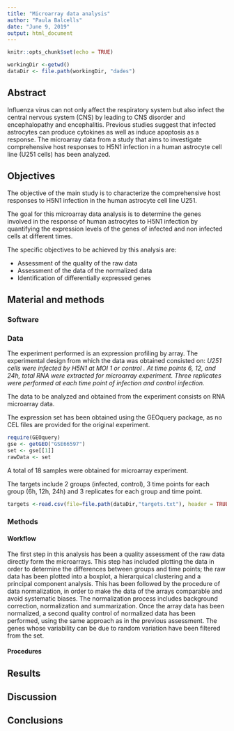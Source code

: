 ```yaml
---
title: "Microarray data analysis"
author: "Paula Balcells"
date: "June 9, 2019"
output: html_document
---
```


```r
knitr::opts_chunk$set(echo = TRUE)
```

```r
workingDir <-getwd()
dataDir <- file.path(workingDir, "dades")
```

## Abstract
Influenza virus can not only affect the respiratory system but also infect the central nervous system (CNS) by leading to CNS disorder and encephalopathy and encephalitis. Previous studies suggest that infected astrocytes can produce cytokines as well as induce apoptosis as a response. The microarray data from a study that aims to investigate comprehensive host responses to H5N1 infection in a human astrocyte cell line (U251 cells) has been analyzed. 

## Objectives
The objective of the main study is to characterize the comprehensive host responses to H5N1 infection in the human astrocyte cell line U251.

The goal for this microarray data analysis is to determine the genes involved in the response of human astrocytes to H5N1 infection by quantifying the expression levels of the genes of infected and non infected cells at different times.

The specific objectives to be achieved by this analysis are:

* Assessment of the quality of the raw data
* Assessment of the data of the normalized data
* Identification of differentially expressed genes


## Material and methods
### Software
### Data
The experiment performed is an expression profiling by array. The experimental design from which the data was obtained consisted on: *U251 cells were infected by H5N1 at MOI 1 or control . At time points 6, 12, and 24h, total RNA were extracted for microarray experiment. Three replicates were performed at each time point of infection and control infection.*

The data to be analyzed and obtained from the experiment consists on RNA microarray data. 

The expression set has been obtained using the GEOquery package, as no CEL files are provided for the original experiment.

```r
require(GEOquery)
gse <- getGEO("GSE66597")
set <- gse[[1]]
rawData <- set
```

A total of 18 samples were obtained for microarray experiment.

The targets include 2 groups (infected, control), 3 time points for each group (6h, 12h, 24h) and 3 replicates for each group and time point. 

```r
targets <-read.csv(file=file.path(dataDir,"targets.txt"), header = TRUE, sep="") 
```

### Methods
#### Workflow
The first step in this analysis has been a quality assessment of the raw data directly form the microarrays. This step has included plotting the data in order to determine the differences between groups and time points; the raw data has been plotted into a boxplot, a hierarquical clustering and a principal component analysis. This has been followed by the procedure of data normalization, in order to make the data of the arrays comparable and avoid systematic biases. The normalization process includes background correction, normalization and summarization. Once the array data has been normalized, a second quality control of normalized data has been performed, using the same approach as in the previous assessment. The genes whose variability can be due to random variation have been filtered from the set. 


#### Procedures

## Results

## Discussion

## Conclusions
